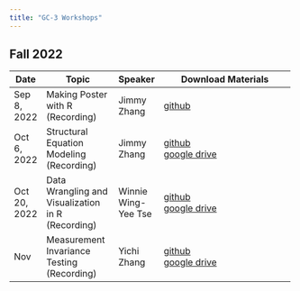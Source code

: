 ```yaml
---
title: "GC-3 Workshops"
---
```


## Fall 2022

+--------------+---------------------------------------------------+---------------------+---------------------------------------------------------------------------------------------------------+
| Date         | Topic                                             | Speaker             | Download Materials                                                                                      |
+==============+===================================================+=====================+=========================================================================================================+
| Sep 8, 2022  | Making Poster with R (Recording)                  | Jimmy Zhang         | [github](https://github.com/Gengrui-Zhang/PosterExample)                                                |
+--------------+---------------------------------------------------+---------------------+---------------------------------------------------------------------------------------------------------+
| Oct 6, 2022  | Structural Equation Modeling (Recording)          | Jimmy Zhang         | [github](https://github.com/Gengrui-Zhang/GC3_IntroSEM)\                                                |
|              |                                                   |                     | [google drive](https://drive.google.com/drive/folders/1_C8g9k0gEYpD_Q7n711u0_aElB4J4dKv?usp=share_link) |
+--------------+---------------------------------------------------+---------------------+---------------------------------------------------------------------------------------------------------+
| Oct 20, 2022 | Data Wrangling and Visualization in R (Recording) | Winnie Wing-Yee Tse | [github](https://github.com/winniewytse/gc3-tidyverse-workshop)\                                        |
|              |                                                   |                     | [google drive](https://drive.google.com/drive/folders/1H11lYdka0uNMulTloxrS2fz6yS-DQp2Y?usp=share_link) |
+--------------+---------------------------------------------------+---------------------+---------------------------------------------------------------------------------------------------------+
| Nov          | Measurement Invariance Testing (Recording)        | Yichi Zhang         | [github](https://github.com/YichiZhang2024/GC-3-workshop-Measurement-Invariance) \                      |
|              |                                                   |                     | [google drive](https://drive.google.com/drive/folders/1iyddBrb_GjVl2roJ2XCsbK2PGbyVmWg3?usp=share_link) |
+--------------+---------------------------------------------------+---------------------+---------------------------------------------------------------------------------------------------------+
